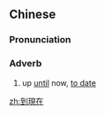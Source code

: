 {{also|到现在}}
==Chinese==
{{zh-forms|s=到现在|type=12}}

===Pronunciation===
{{zh-pron
|m=dào xiànzài
|c=dou3 jin6 zoi6
|cat=adv
}}

===Adverb===
{{zh-adv}}

# up [[until]] now, [[to date]]

[[zh:到現在]]